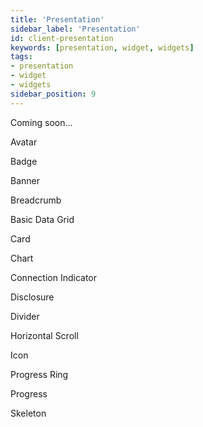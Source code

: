 ```yaml
---
title: 'Presentation'
sidebar_label: 'Presentation'
id: client-presentation
keywords: [presentation, widget, widgets]
tags:
- presentation
- widget
- widgets
sidebar_position: 9
---
```


Coming soon...

Avatar 

Badge 

Banner 

Breadcrumb 

Basic Data Grid 

Card   

Chart 

Connection Indicator 

Disclosure 

Divider 

Horizontal Scroll 

Icon 

Progress Ring 

Progress 

Skeleton 